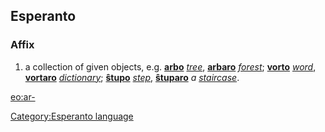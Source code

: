 ==Esperanto==
===Affix===
# a collection of given objects, e.g. '''[[arbo]]''' ''[[tree]]'', '''[[arbaro]]''' ''[[forest]]''; '''[[vorto]]''' ''[[word]]'', '''[[vortaro]]''' ''[[dictionary]]''; '''[[ŝtupo]]''' ''[[step]]'', '''[[ŝtuparo]]''' ''a [[staircase]]''.

{{Universala Vortaro}}
[[eo:ar-]]
[[Category:Esperanto language]]